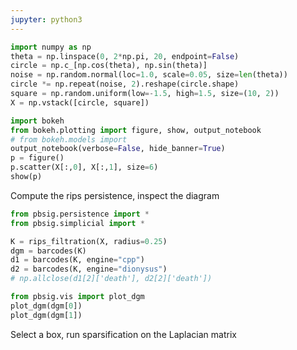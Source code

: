 ```yaml
---
jupyter: python3
---
```



```python
import numpy as np
theta = np.linspace(0, 2*np.pi, 20, endpoint=False)
circle = np.c_[np.cos(theta), np.sin(theta)]
noise = np.random.normal(loc=1.0, scale=0.05, size=len(theta))
circle *= np.repeat(noise, 2).reshape(circle.shape)
square = np.random.uniform(low=-1.5, high=1.5, size=(10, 2))
X = np.vstack([circle, square])
```


```python
import bokeh 
from bokeh.plotting import figure, show, output_notebook
# from bokeh.models import 
output_notebook(verbose=False, hide_banner=True)
p = figure()
p.scatter(X[:,0], X[:,1], size=6)
show(p)
```

Compute the rips persistence, inspect the diagram 
```python
from pbsig.persistence import * 
from pbsig.simplicial import *

K = rips_filtration(X, radius=0.25)
dgm = barcodes(K)
d1 = barcodes(K, engine="cpp")
d2 = barcodes(K, engine="dionysus")
# np.allclose(d1[2]['death'], d2[2]['death'])

from pbsig.vis import plot_dgm
plot_dgm(dgm[0])
plot_dgm(dgm[1])

```

Select a box, run sparsification on the Laplacian matrix

```python

```



